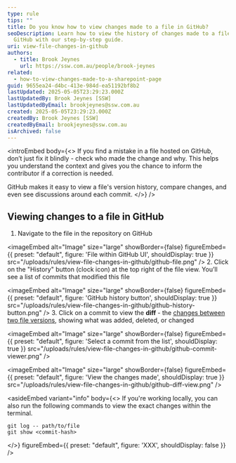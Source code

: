 ```yaml
---
type: rule
tips: ""
title: Do you know how to view changes made to a file in GitHub?
seoDescription: Learn how to view the history of changes made to a file in
  GitHub with our step-by-step guide.
uri: view-file-changes-in-github
authors:
  - title: Brook Jeynes
    url: https://ssw.com.au/people/brook-jeynes
related:
  - how-to-view-changes-made-to-a-sharepoint-page
guid: 9655ea24-d4bc-413e-984d-ea51192bf8b2
lastUpdated: 2025-05-05T23:29:23.000Z
lastUpdatedBy: Brook Jeynes [SSW]
lastUpdatedByEmail: brookjeynes@ssw.com.au
created: 2025-05-05T23:29:23.000Z
createdBy: Brook Jeynes [SSW]
createdByEmail: brookjeynes@ssw.com.au
isArchived: false
---
```

<introEmbed
  body={<>
If you find a mistake in a file hosted on GitHub, don’t just fix it blindly - check who made the change and why. This helps you understand the context and gives you the chance to inform the contributor if a correction is needed.

GitHub makes it easy to view a file's version history, compare changes, and even see discussions around each commit.
  </>}
/>
## Viewing changes to a file in GitHub

1. Navigate to the file in the repository on GitHub

   
<imageEmbed
  alt="Image"
  size="large"
  showBorder={false}
  figureEmbed={{
    preset: "default",
    figure: 'File within GitHub UI',
    shouldDisplay: true
  }}
  src="/uploads/rules/view-file-changes-in-github/github-file.png"
/>
2. Click on the "History" button (clock icon) at the top right of the file view. You’ll see a list of commits that modified this file

   
<imageEmbed
  alt="Image"
  size="large"
  showBorder={false}
  figureEmbed={{
    preset: "default",
    figure: 'GitHub history button',
    shouldDisplay: true
  }}
  src="/uploads/rules/view-file-changes-in-github/github-history-button.png"
/>
3. Click on a commit to view the **diff** - the [changes between two file versions](https://docs.github.com/en/pull-requests/committing-changes-to-your-project/viewing-and-comparing-commits/differences-between-commit-views), showing what was added, deleted, or changed

   
<imageEmbed
  alt="Image"
  size="large"
  showBorder={false}
  figureEmbed={{
    preset: "default",
    figure: 'Select a commit from the list',
    shouldDisplay: true
  }}
  src="/uploads/rules/view-file-changes-in-github/github-commit-viewer.png"
/>
   
<imageEmbed
  alt="Image"
  size="large"
  showBorder={false}
  figureEmbed={{
    preset: "default",
    figure: 'View the changes made',
    shouldDisplay: true
  }}
  src="/uploads/rules/view-file-changes-in-github/github-diff-view.png"
/>


<asideEmbed
  variant="info"
  body={<>
    If you're working locally, you can also run the following commands to view the exact changes within the terminal.

```shell
git log -- path/to/file
git show <commit-hash>
```
  </>}
  figureEmbed={{
    preset: "default",
    figure: 'XXX',
    shouldDisplay: false
  }}
/>
